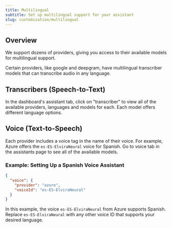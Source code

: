 ```yaml
---
title: Multilingual
subtitle: Set up multilingual support for your assistant
slug: customization/multilingual
---
```


## Overview

We support dozens of providers, giving you access to their available models for multilingual support.

Certain providers, like google and deepgram, have multilingual transcriber models that can transcribe audio in any language.

## Transcribers (Speech-to-Text)

In the dashboard's assistant tab, click on "transcriber" to view all of the available providers, languages and models for each. Each model offers different language options. 

## Voice (Text-to-Speech)

Each provider includes a voice tag in the name of their voice. For example, Azure offers the `es-ES-ElviraNeural` voice for Spanish. Go to voice tab in the assistants page to see all of the available models. 

### Example: Setting Up a Spanish Voice Assistant

```json
{
  "voice": {
    "provider": "azure",
    "voiceId": "es-ES-ElviraNeural"
  }
}
```

In this example, the voice `es-ES-ElviraNeural` from Azure supports Spanish. Replace `es-ES-ElviraNeural` with any other voice ID that supports your desired language.
